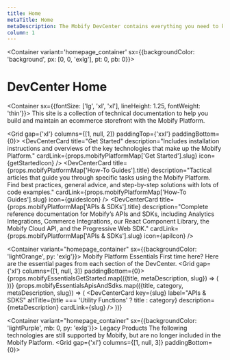 ```yaml
---
title: Home
metaTitle: Home
metaDescription: The Mobify DevCenter contains everything you need to know to build and maintain your ecommerce front-end with the Mobify Platform.
column: 1
---
```



<Container variant='homepage_container' sx={{backgroundColor: 'background', px: [0, 0, 'exlg'], pt: 0, pb: 0}}>

# DevCenter Home

<Container sx={{fontSize: ['lg', 'xl', 'xl'], lineHeight: 1.25, fontWeight: 'thin'}}>
    This site is a collection of technical documentation to help you build and maintain an ecommerce
    storefront with the Mobify Platform.
</Container>

<Grid gap={'xl'} columns={[1, null, 2]} paddingTop={'xxl'} paddingBottom={0}>
    <DevCenterCard
        title="Get Started"
        description="Includes installation instructions and overviews of the key technologies that make up the Mobify Platform."
        cardLink={props.mobifyPlatformMap['Get Started'].slug}
        icon={getStartedIcon}
    />
    <DevCenterCard
        title={props.mobifyPlatformMap['How-To Guides'].title}
        description="Tactical articles that guide you through specific tasks using the Mobify Platform. Find best practices, general advice, and step-by-step solutions with lots of code examples."
        cardLink={props.mobifyPlatformMap['How-To Guides'].slug}
        icon={guidesIcon}
    />
    <DevCenterCard
        title={props.mobifyPlatformMap['APIs & SDKs'].title}
        description="Complete reference documentation for Mobify’s APIs and SDKs, including Analytics Integrations, Commerce Integrations, our React Component Library, the Mobify Cloud API, and the Progressive Web SDK."
        cardLink={props.mobifyPlatformMap['APIs & SDKs'].slug}
        icon={apiIcon}
    />
    <DevCenterCard
        title="Release Notes"
        description="Keep up with new features and improvements to the Mobify Platform."
        cardLink="/release-notes"
        icon={releaseNotesIcon}
    />
</Grid>

</Container>

<Container variant="homepage_container" sx={{backgroundColor: 'lightOrange', py: 'exlg'}}>
    <Heading variant="homepage_header" as="h2">
        Mobify Platform Essentials
    </Heading>
    <Text variant="homepage_heading_description">
        First time here? Here are the essential pages from each section of the DevCenter.
    </Text>
    <Grid gap={'xl'} columns={[1, null, 3]} paddingBottom={0}>
        {props.mobifyEssentialsGetStarted.map(({title, metaDescription, slug}) => (
            <DevCenterCard
                key={slug}
                label="GET STARTED"
                altTitle={title}
                description={metaDescription}
                cardLink={slug}
            />
        ))}
        {props.mobifyEssentialsApisAndSdks.map(({title, category, metaDescription, slug}) => (
            <DevCenterCard
                key={slug}
                label="APIs & SDKS"
                altTitle={title === 'Utility Functions' ? title : category}
                description={metaDescription}
                cardLink={slug}
            />
        ))}
    </Grid>
</Container>

<Container variant="homepage_container" sx={{backgroundColor: 'lightPurple', mb: 0, py: 'exlg'}}>
    <Heading variant="homepage_header" as="h2">
        Legacy Products
    </Heading>
    <Text variant="homepage_heading_description">
        The following technologies are still supported by Mobify, but are no longer included in the
        Mobify Platform.
    </Text>
    <Grid gap={'xl'} columns={[1, null, 3]} paddingBottom={0}>
        <DevCenterCard
            altTitle="Mobify SDK Version 1 "
            description="Mobify SDK version 1 powers tag-based and browser-like environment server-side rendering of Progressive Web Apps"
            cardLink="https://dev.mobify.com/v1.x/"
            isCardLinkExternal={true}
        />
        <DevCenterCard
            altTitle="Adaptive.js"
            description="Adaptive.js is the JavaScript framework that powers Mobify's Web Experience Framework for building amazing mobile frontends without changing your backend"
            cardLink="http://adaptivejs.mobify.com/"
            isCardLinkExternal={true}
        />
        <DevCenterCard
            altTitle="Astro"
            description="Deliver the best of native iOS and Android apps to your most loyal customers seeking you out in the app stores."
            cardLink="http://astro.mobify.com/"
            isCardLinkExternal={true}
        />
    </Grid>
</Container>

